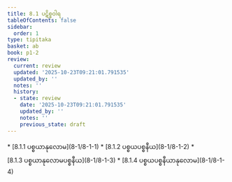 ```yaml
---
title: 8.1 ပဋိစ္စဝါရ
tableOfContents: false
sidebar:
  order: 1
type: tipitaka
basket: ab
book: p1-2
review:
  current: review
  updated: '2025-10-23T09:21:01.791535'
  updated_by: ''
  notes: ''
  history:
  - state: review
    date: '2025-10-23T09:21:01.791535'
    updated_by: ''
    notes: ''
    previous_state: draft
---
```



<ReviewStatus review={frontmatter.review} showDetails={true} />

<HypothesisAnnotation frontmatter={frontmatter} />

<DynamicBreadcrumb />



<TableOfContents book="p1-2" section="8.1">
* [8.1.1 ပစ္စယာနုလောမ](8-1/8-1-1)
* [8.1.2 ပစ္စယပစ္စနီယ](8-1/8-1-2)
* [8.1.3 ပစ္စယာနုလောမပစ္စနီယ](8-1/8-1-3)
* [8.1.4 ပစ္စယပစ္စနီယာနုလောမ](8-1/8-1-4)
</TableOfContents>